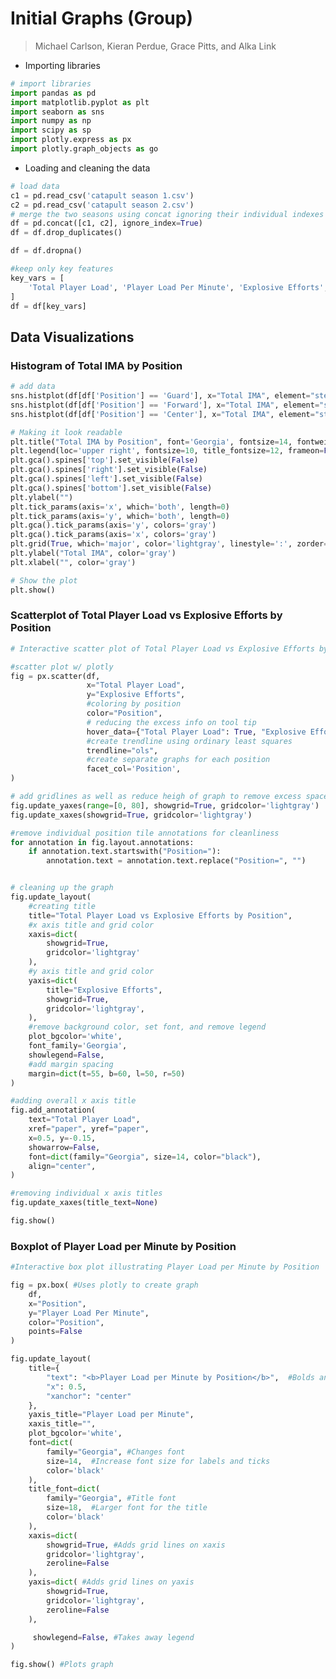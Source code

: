 # Initial Graphs (Group) 
>Michael Carlson, Kieran Perdue, Grace Pitts, and Alka Link


* Importing libraries
```python
# import libraries
import pandas as pd
import matplotlib.pyplot as plt
import seaborn as sns
import numpy as np
import scipy as sp
import plotly.express as px
import plotly.graph_objects as go
```

* Loading and cleaning the data
```python
# load data
c1 = pd.read_csv('catapult season 1.csv')
c2 = pd.read_csv('catapult season 2.csv')
# merge the two seasons using concat ignoring their individual indexes
df = pd.concat([c1, c2], ignore_index=True)
df = df.drop_duplicates()

df = df.dropna()

#keep only key features
key_vars = [
    'Total Player Load', 'Player Load Per Minute', 'Explosive Efforts', 'Session Total Jump', 'Session Jumps Per Minute', 'Total IMA', 'IMA/Min', 'Position'
]
df = df[key_vars]
```
## Data Visualizations

### Histogram of Total IMA by Position
```python


# add data
sns.histplot(df[df['Position'] == 'Guard'], x="Total IMA", element="step", common_norm=False, kde=True, bins=25, zorder=2, color='#EF553B', label='Guard')
sns.histplot(df[df['Position'] == 'Forward'], x="Total IMA", element="step", common_norm=False, kde=True, bins=25, zorder=2, color='#636EFA', label='Forward')
sns.histplot(df[df['Position'] == 'Center'], x="Total IMA", element="step", common_norm=False, kde=True, bins=25, zorder=2, color='#00CC96', label='Center')

# Making it look readable
plt.title("Total IMA by Position", font='Georgia', fontsize=14, fontweight='bold')
plt.legend(loc='upper right', fontsize=10, title_fontsize=12, frameon=False)
plt.gca().spines['top'].set_visible(False)
plt.gca().spines['right'].set_visible(False)
plt.gca().spines['left'].set_visible(False)
plt.gca().spines['bottom'].set_visible(False)
plt.ylabel("")
plt.tick_params(axis='x', which='both', length=0)
plt.tick_params(axis='y', which='both', length=0)
plt.gca().tick_params(axis='y', colors='gray')
plt.gca().tick_params(axis='x', colors='gray')
plt.grid(True, which='major', color='lightgray', linestyle=':', zorder=0)
plt.ylabel("Total IMA", color='gray')
plt.xlabel("", color='gray')

# Show the plot
plt.show()

```

### Scatterplot of Total Player Load vs Explosive Efforts by Position

```python
# Interactive scatter plot of Total Player Load vs Explosive Efforts by Position

#scatter plot w/ plotly
fig = px.scatter(df, 
                 x="Total Player Load", 
                 y="Explosive Efforts", 
                 #coloring by position
                 color="Position", 
                 # reducing the excess info on tool tip
                 hover_data={"Total Player Load": True, "Explosive Efforts": True, "Position": False}, 
                 #create trendline using ordinary least squares
                 trendline="ols",
                 #create separate graphs for each position
                 facet_col='Position',
)

# add gridlines as well as reduce heigh of graph to remove excess space
fig.update_yaxes(range=[0, 80], showgrid=True, gridcolor='lightgray') 
fig.update_xaxes(showgrid=True, gridcolor='lightgray')  

#remove individual position tile annotations for cleanliness
for annotation in fig.layout.annotations:
    if annotation.text.startswith("Position="):
        annotation.text = annotation.text.replace("Position=", "")


# cleaning up the graph
fig.update_layout(
    #creating title
    title="Total Player Load vs Explosive Efforts by Position",
    #x axis title and grid color
    xaxis=dict(
        showgrid=True,
        gridcolor='lightgray'
    ),
    #y axis title and grid color
    yaxis=dict(
        title="Explosive Efforts",
        showgrid=True,
        gridcolor='lightgray',
    ),
    #remove background color, set font, and remove legend
    plot_bgcolor='white',
    font_family='Georgia',
    showlegend=False,
    #add margin spacing
    margin=dict(t=55, b=60, l=50, r=50)
)

#adding overall x axis title
fig.add_annotation(
    text="Total Player Load",
    xref="paper", yref="paper",
    x=0.5, y=-0.15,
    showarrow=False,
    font=dict(family="Georgia", size=14, color="black"),
    align="center",
)

#removing individual x axis titles
fig.update_xaxes(title_text=None)

fig.show()

```

### Boxplot of Player Load per Minute by Position
```python
#Interactive box plot illustrating Player Load per Minute by Position

fig = px.box( #Uses plotly to create graph
    df,
    x="Position",
    y="Player Load Per Minute",
    color="Position",
    points=False
)

fig.update_layout(
    title={
        "text": "<b>Player Load per Minute by Position</b>",  #Bolds and centers title
        "x": 0.5,
        "xanchor": "center"
    },
    yaxis_title="Player Load per Minute",
    xaxis_title="",
    plot_bgcolor='white',
    font=dict(
        family="Georgia", #Changes font
        size=14,  #Increase font size for labels and ticks
        color='black'
    ),
    title_font=dict(
        family="Georgia", #Title font
        size=18,  #Larger font for the title
        color='black'
    ),
    xaxis=dict(
        showgrid=True, #Adds grid lines on xaxis
        gridcolor='lightgray',
        zeroline=False
    ),
    yaxis=dict( #Adds grid lines on yaxis
        showgrid=True,
        gridcolor='lightgray',
        zeroline=False
    ),

     showlegend=False, #Takes away legend
)

fig.show() #Plots graph
```